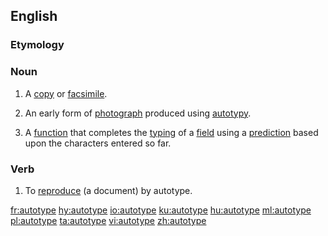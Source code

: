 ==English==

===Etymology===
{{prefix|auto|type|lang=en}}

===Noun===
{{wikipedia}}
{{en-noun|~}}

# {{label|en|dated|countable}} A [[copy]] or [[facsimile]].
# {{label|en|dated|countable}} An early form of [[photograph]] produced using [[autotypy]].
# {{label|en|uncountable|computing}} A [[function]] that completes the [[typing]] of a [[field]] using a [[prediction]] based upon the characters entered so far.

===Verb===
{{en-verb|autotyp}}

# {{lb|en|dated|transitive}} To [[reproduce]] (a document) by autotype.

[[fr:autotype]]
[[hy:autotype]]
[[io:autotype]]
[[ku:autotype]]
[[hu:autotype]]
[[ml:autotype]]
[[pl:autotype]]
[[ta:autotype]]
[[vi:autotype]]
[[zh:autotype]]